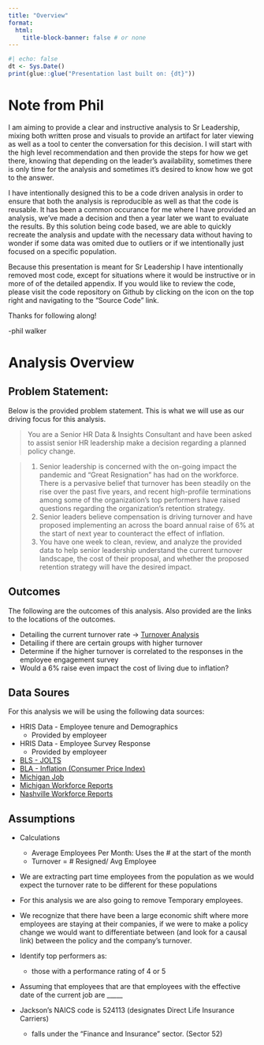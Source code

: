 ```yaml
---
title: "Overview"
format:
  html:
    title-block-banner: false # or none
---
```


```r
#| echo: false
dt <- Sys.Date()
print(glue::glue("Presentation last built on: {dt}"))
```

# Note from Phil
I am aiming to provide a clear and instructive analysis to Sr Leadership, mixing both written prose and visuals to provide an artifact for later viewing as well as a tool to center the conversation for this decision. I will start with the high level recommendation and then provide the steps for how we get there, knowing that depending on the leader's availability, sometimes there is only time for the analysis and sometimes it's desired to know how we got to the answer.

I have intentionally designed this to be a code driven analysis in order to ensure that both the analysis is reproducible as well as that the code is reusable. It has been a common occurance for me where I have provided an analysis, we've made a decision and then a year later we want to evaluate the results. By this solution being code based, we are able to quickly recreate the analysis and update with the necessary data without having to wonder if some data was omited due to outliers or if we intentionally just focused on a specific population.

Because this presentation is meant for Sr Leadership I have intentionally removed most code, except for situations where it would be instructive or in more of of the detailed appendix. If you would like to review the code, please visit the code repository on Github by clicking on the icon on the top right and navigating to the "Source Code" link. 

Thanks for following along!

-phil walker

# Analysis Overview

::: panel-tabset
## Problem Statement:

Below is the provided problem statement. This is what we will use as our driving focus for this analysis. 

> You are a Senior HR Data & Insights Consultant and have been asked to assist senior HR leadership make a decision regarding a planned policy change.

> 1.  Senior leadership is concerned with the on-going impact the pandemic and “Great Resignation” has had on the workforce. There is a pervasive belief that turnover has been steadily on the rise over the past five years, and recent high-profile terminations among some of the organization’s top performers have raised questions regarding the organization’s retention strategy.
> 2.  Senior leaders believe compensation is driving turnover and have proposed implementing an across the board annual raise of 6% at the start of next year to counteract the effect of inflation.
> 3.  You have one week to clean, review, and analyze the provided data to help senior leadership understand the current turnover landscape, the cost of their proposal, and whether the proposed retention strategy will have the desired impact.

## Outcomes

The following are the outcomes of this analysis. Also provided are the links to the locations of the outcomes. 

-   Detailing the current turnover rate -> [Turnover Analysis](turnover.qmd#exit-trend)
-   Detailing if there are certain groups with higher turnover
-   Determine if the higher turnover is correlated to the responses in the employee engagement survey
-   Would a 6% raise even impact the cost of living due to inflation?

## Data Soures

For this analysis we will be using the following data sources:

-   HRIS Data - Employee tenure and Demographics
    * Provided by employeer
-   HRIS Data - Employee Survey Response
    * Provided by employeer
-   [BLS - JOLTS](https://www.bls.gov/jlt/)
-   [BLA - Inflation (Consumer Price Index)](https://www.bls.gov/cpi/)
-   [Michigan Job](https://www.milmi.org/)
-   [Michigan Workforce Reports](https://www.michigan.gov/mdcs/quick-links/workforcereports)
-   [Nashville Workforce Reports](https://www.bls.gov/eag/eag.tn_nashville_msa.htm)

## Assumptions

- Calculations
    - Average Employees Per Month: Uses the # at the start of the month
    - Turnover = # Resigned/ Avg Employee

- We are extracting part time employees from the population as we would expect the turnover rate to be different for these populations

- For this analysis we are also going to remove Temporary employees.

- We recognize that there have been a large economic shift where more employees are staying at their companies, if we were to make a policy change we would want to differentiate between (and look for a causal link) between the policy and the company's turnover.

- Identify top performers as: 
    * those with a performance rating of 4 or 5

- Assuming that employees that are that employees with the effective date of the current job are _____

- Jackson's NAICS code is 524113 (designates Direct Life Insurance Carriers)
    * falls under the "Finance and Insurance" sector. (Sector 52)


:::